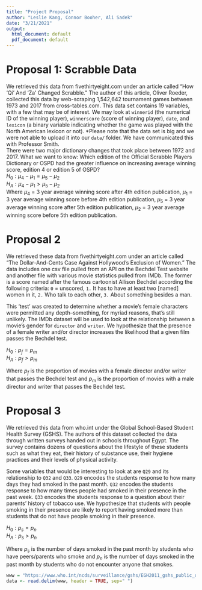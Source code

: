 ```yaml
---
title: "Project Proposal"
author: "Leslie Kang, Connor Booher, Ali Sadek"
date: "3/21/2021"
output:
  html_document: default
  pdf_document: default
---
```


# Proposal 1: Scrabble Data
We retrieved this data from fivethirtyeight.com under an article called "How
‘Qi’ And ‘Za’ Changed Scrabble." The author of this article, Oliver Roeder,
collected this data by web-scraping 1,542,642 tournament games between
1973 and 2017 from cross-tables.com. This data set contains 19 variables, with a
few that may be of interest.
We may look at `winnerid` (the numerical ID of the winning player),
`winnerscore` (score of winning player), `date`, and `lexicon` (a binary
variable indicating whether the game was played with the North American lexicon
or not).
*Please note that the data set is big and we were not able to upload it into our
`data/` folder. We have communicated this with Professor Smith.
\
There were two major dictionary changes that took place between 1972 and 2017.
What we want to know: Which edition of the Official Scrabble Players Dictionary
or OSPD had the greater influence on increasing average winning score, edition
4 or edition 5 of OSPD?
\
$H_0: \mu_4 - \mu_1 = \mu_5 - \mu_2$
\
$H_A: \mu_4 - \mu_1 > \mu_5 - \mu_2$
\
Where $\mu_4$ = 3 year average winning score after 4th edition publication,
$\mu_1$ = 3 year average winning score before 4th edition publication, $\mu_5$ =
3 year average winning score after 5th edition publication, $\mu_2$ = 3 year
average winning score before 5th edition publication.

# Proposal 2

We retrieved these data from fivethirtyeight.com under an article called
"The Dollar-And-Cents Case Against Hollywood’s Exclusion of Women." The data
includes one csv file pulled from an API on the Bechdel Test website and another
file with various movie statistics pulled from IMDb. The former is a score named 
after the famous cartoonist Allison Bechdel according the following criteria:
`0` = unscored, `1.` It has to have at least two [named] women in it, 
`2.` Who talk to each other, `3.` About something besides a man. 

This 'test' was created to determine whether a movie's female characters were
permitted any depth--something, for myriad reasons, that's still unlikely. 
The IMDb dataset will be used to look at the relationship between a movie's 
gender for `director` and `writer`. We hypothesize that the presence of a 
female writer and/or director increases the likelihood that a given film passes 
the Bechdel test.

$H_0: p_f = p_m$
\
$H_A: p_f > p_m$

Where $p_f$ is the proportion of movies with a female director and/or writer
that passes the Bechdel test and $p_m$ is the proportion of movies with a male 
director and writer that passes the Bechdel test. 

# Proposal 3
We retrieved this data from who.int under the Global School-Based Student Health
Survey (GSHS). The authors of this dataset collected the data through written
surveys handed out in schools throughout Egypt. The survey contains dozens of
questions about the lifestyle of these students such as what they eat, their
history of substance use, their hygiene practices and their levels of physical 
activity. 

Some variables that would be interesting to look at are `Q29` and its
relationship to `Q32` and `Q33`. `Q29` encodes the students response to how many
days they had smoked in the past month. `Q32` encodes the students response to
how many times people had smoked in their presence in the past week. `Q33`
encodes the students response to a question about their parents' history of
tobacco use. We hypothesize that students with people smoking in their presence
are likely to report having smoked more than students that do not have
people smoking in their presence.

$H_0: p_s = p_n$
\
$H_A: p_s > p_n$

Where $p_s$ is the number of days smoked in the past month by students who have
peers/parents who smoke and $p_n$ is the number of days smoked in the past month
by students who do not encounter anyone that smokes. 

```r
www = "https://www.who.int/ncds/surveillance/gshs/EGH2011_gshs_public_use.dat"
data <- read.delim(www, header = TRUE, sep=" ") 
```

